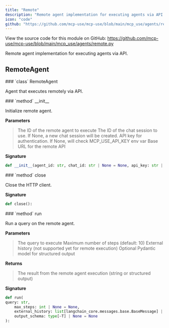 ```yaml
---
title: "Remote"
description: "Remote agent implementation for executing agents via API API Documentation"
icon: "code"
github: "https://github.com/mcp-use/mcp-use/blob/main/mcp_use/agents/remote.py"
---
```


<Callout type="info" title="Source Code">
View the source code for this module on GitHub: <a href='https://github.com/mcp-use/mcp-use/blob/main/mcp_use/agents/remote.py' target='_blank' rel='noopener noreferrer'>https://github.com/mcp-use/mcp-use/blob/main/mcp_use/agents/remote.py</a>
</Callout>

Remote agent implementation for executing agents via API.

## RemoteAgent

<Card type="info" img="http://localhost:3000/gradient-generator/api/random?width=800&height=50">
### `class` RemoteAgent

Agent that executes remotely via API.

<Card type="info" img="http://localhost:3000/gradient-generator/api/random?width=800&height=50">
### `method` __init__

Initialize remote agent.


**Parameters**
><ParamField body="agent_id" type="str" required="True" >   The ID of the remote agent to execute </ParamField>
><ParamField body="chat_id" type="str | None" default="None" >   The ID of the chat session to use. If None, a new chat session will be created. </ParamField>
><ParamField body="api_key" type="str | None" default="None" >   API key for authentication. If None, will check MCP_USE_API_KEY env var </ParamField>
><ParamField body="base_url" type="str" default='https://cloud.mcp-use.com' >   Base URL for the remote API </ParamField>

**Signature**
```python wrap
def __init__(agent_id: str, chat_id: str | None = None, api_key: str | None = None, base_url: str = "https://cloud.mcp-use.com"):
```

</Card>

<Card type="info" img="http://localhost:3000/gradient-generator/api/random?width=800&height=50">
### `method` close

Close the HTTP client.

**Signature**
```python wrap
def close():
```

</Card>

<Card type="info" img="http://localhost:3000/gradient-generator/api/random?width=800&height=50">
### `method` run

Run a query on the remote agent.


**Parameters**
><ParamField body="query" type="str" required="True" >   The query to execute </ParamField>
><ParamField body="max_steps" type="int | None" default="None" >   Maximum number of steps (default: 10) </ParamField>
><ParamField body="external_history" type="list[langchain_core.messages.base.BaseMessage] | None" default="None" >   External history (not supported yet for remote execution) </ParamField>
><ParamField body="output_schema" type="type[~T] | None" default="None" >   Optional Pydantic model for structured output </ParamField>

**Returns**
><ResponseField name="returns" type="str | mcp_use.agents.remote.T" >The result from the remote agent execution (string or structured output)</ResponseField>

**Signature**
```python wrap
def run(
query: str,
    max_steps: int | None = None,
    external_history: list[langchain_core.messages.base.BaseMessage] | None = None,
    output_schema: type[~T] | None = None
):
```

</Card>

</Card>
